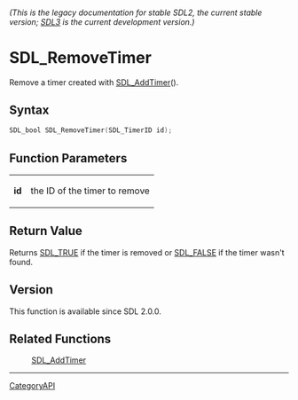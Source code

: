 ====== (This is the legacy documentation for stable SDL2, the current stable version; [https://wiki.libsdl.org/SDL3/ SDL3] is the current development version.) ======
= SDL_RemoveTimer =

Remove a timer created with [[SDL_AddTimer]]().

== Syntax ==

<syntaxhighlight lang='c'>
SDL_bool SDL_RemoveTimer(SDL_TimerID id);
</syntaxhighlight>

== Function Parameters ==

{|
|'''id'''
|the ID of the timer to remove
|}

== Return Value ==

Returns [[SDL_TRUE]] if the timer is removed or [[SDL_FALSE]] if the timer
wasn't found.

== Version ==

This function is available since SDL 2.0.0.

== Related Functions ==

:[[SDL_AddTimer]]

----
[[CategoryAPI]]


